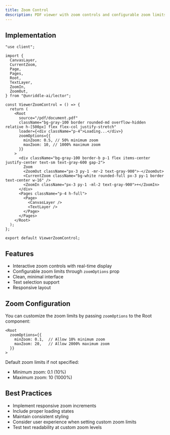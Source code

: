 ```yaml
---
title: Zoom Control
description: PDF viewer with zoom controls and configurable zoom limits
---
```



<ViewerZoomControl />

## Implementation

```tsx
"use client";

import {
  CanvasLayer,
  CurrentZoom,
  Page,
  Pages,
  Root,
  TextLayer,
  ZoomIn,
  ZoomOut,
} from "@unriddle-ai/lector";

const ViewerZoomControl = () => {
  return (
    <Root
      source="/pdf/document.pdf"
      className="bg-gray-100 border rounded-md overflow-hidden relative h-[500px] flex flex-col justify-stretch"
      loader={<div className="p-4">Loading...</div>}
      zoomOptions={{
        minZoom: 0.5, // 50% minimum zoom
        maxZoom: 10, // 1000% maximum zoom
      }}
    >
      <div className="bg-gray-100 border-b p-1 flex items-center justify-center text-sm text-gray-600 gap-2">
        Zoom
        <ZoomOut className="px-3 py-1 -mr-2 text-gray-900">-</ZoomOut>
        <CurrentZoom className="bg-white rounded-full px-3 py-1 border text-center w-16" />
        <ZoomIn className="px-3 py-1 -ml-2 text-gray-900">+</ZoomIn>
      </div>
      <Pages className="p-4 h-full">
        <Page>
          <CanvasLayer />
          <TextLayer />
        </Page>
      </Pages>
    </Root>
  );
};

export default ViewerZoomControl;
```

## Features

- Interactive zoom controls with real-time display
- Configurable zoom limits through `zoomOptions` prop
- Clean, minimal interface
- Text selection support
- Responsive layout

## Zoom Configuration

You can customize the zoom limits by passing `zoomOptions` to the Root component:

```tsx
<Root
  zoomOptions={{
    minZoom: 0.1,  // Allow 10% minimum zoom
    maxZoom: 20,   // Allow 2000% maximum zoom
  }}
>
```

Default zoom limits if not specified:

- Minimum zoom: 0.1 (10%)
- Maximum zoom: 10 (1000%)

## Best Practices

- Implement responsive zoom increments
- Include proper loading states
- Maintain consistent styling
- Consider user experience when setting custom zoom limits
- Test text readability at custom zoom levels
